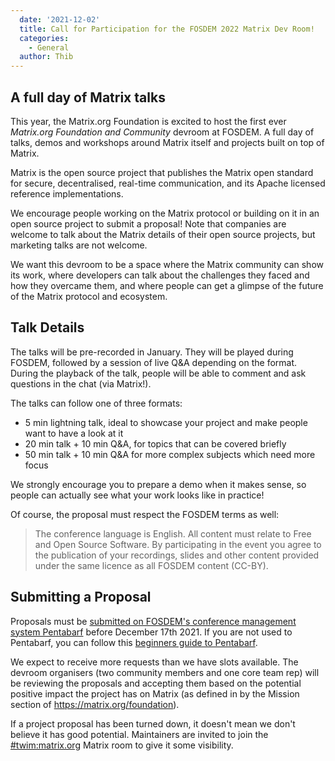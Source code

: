 ```yaml
---
  date: '2021-12-02'
  title: Call for Participation for the FOSDEM 2022 Matrix Dev Room!
  categories:
    - General
  author: Thib
---
```


## A full day of Matrix talks

This year, the Matrix.org Foundation is excited to host the first ever _Matrix.org Foundation and Community_ devroom at FOSDEM. A full day of talks, demos and workshops around Matrix itself and projects built on top of Matrix.

Matrix is the open source project that publishes the Matrix open standard for secure, decentralised, real-time communication, and its Apache licensed reference implementations.

We encourage people working on the Matrix protocol or building on it in an open source project to submit a proposal! Note that companies are welcome to talk about the Matrix details of their open source projects, but marketing talks are not welcome.

We want this devroom to be a space where the Matrix community can show its work, where developers can talk about the challenges they faced and how they overcame them, and where people can get a glimpse of the future of the Matrix protocol and ecosystem.

## Talk Details

The talks will be pre-recorded in January. They will be played during FOSDEM, followed by a session of live Q&A depending on the format. During the playback of the talk, people will be able to comment and ask questions in the chat (via Matrix!).

The talks can follow one of three formats:
* 5 min lightning talk, ideal to showcase your project and make people want to have a look at it
* 20 min talk + 10 min Q&A, for topics that can be covered briefly
* 50 min talk + 10 min Q&A for more complex subjects which need more focus

We strongly encourage you to prepare a demo when it makes sense, so people can actually see what your work looks like in practice!

Of course, the proposal must respect the FOSDEM terms as well:

> The conference language is English. All content must relate to Free and Open Source Software. By participating in the event you agree to the publication of your recordings, slides and other content provided under the same licence as all FOSDEM content (CC-BY).

## Submitting a Proposal

Proposals must be [submitted on FOSDEM's conference management system Pentabarf](https://penta.fosdem.org/submission/FOSDEM22) before December 17th 2021. If you are not used to Pentabarf, you can follow this [beginners guide to Pentabarf](https://eyskens.me/beginners-guide-to-pentabarf/).

We expect to receive more requests than we have slots available. The devroom organisers (two community members and one core team rep) will be reviewing the proposals and accepting them based on the potential positive impact the project has on Matrix (as defined in by the Mission section of https://matrix.org/foundation).

If a project proposal has been turned down, it doesn't mean we don't believe it has good potential. Maintainers are invited to join the [#twim:matrix.org](https://matrix.to/#/#twim:matrix.org) Matrix room to give it some visibility.

